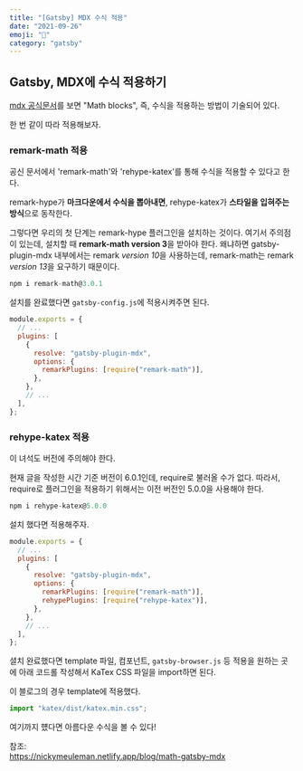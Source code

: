 ```yaml
---
title: "[Gatsby] MDX 수식 적용"
date: "2021-09-26"
emoji: "📐"
category: "gatsby"
---
```

## Gatsby, MDX에 수식 적용하기
[mdx 공식문서](https://mdxjs.com/guides/math-blocks/)를 보면 "Math blocks", 즉, 수식을 적용하는 방법이 기술되어 있다.

한 번 같이 따라 적용해보자.

### remark-math 적용
공신 문서에서 'remark-math'와 'rehype-katex'를 통해 수식을 적용할 수 있다고 한다.

remark-hype가 **마크다운에서 수식을 뽑아내면**, rehype-katex가 **스타일을 입혀주는 방식**으로 동작한다.

그렇다면 우리의 첫 단계는 remark-hype 플러그인을 설치하는 것이다. 여기서 주의점이 있는데, 설치할 때 **remark-math version 3**을 받아야 한다.
왜냐하면 gatsby-plugin-mdx 내부에서는 remark *version 10*을 사용하는데, remark-math는 remark *version 13*을 요구하기 때문이다.
```js
npm i remark-math@3.0.1
```
설치를 완료했다면 `gatsby-config.js`에 적용시켜주면 된다.
```js
module.exports = {
  // ...
  plugins: [
    {
      resolve: "gatsby-plugin-mdx",
      options: {
        remarkPlugins: [require("remark-math")],
      },
    },
    // ...
  ],
};
```
### rehype-katex 적용
이 녀석도 버전에 주의해야 한다. 

현재 글을 작성한 시간 기준 버전이 6.0.1인데, require로 불러올 수가 없다. 따라서, require로 플러그인을 적용하기 위해서는 이전 버전인 5.0.0을 사용해야 한다.
```js
npm i rehype-katex@5.0.0
```
설치 했다면 적용해주자.
```js
module.exports = {
  // ...
  plugins: [
    {
      resolve: "gatsby-plugin-mdx",
      options: {
        remarkPlugins: [require("remark-math")],
        rehypePlugins: [require("rehype-katex")],
      },
    },
    // ...
  ],
};
```
셜치 완료했다면 template 파일, 컴포넌트, `gatsby-browser.js` 등 적용을 원하는 곳에 아래 코드롤 작성해서 KaTex CSS 파일을 import하면 된다.

이 블로그의 경우 template에 적용했다.
```js
import "katex/dist/katex.min.css";
```

여기까지 헀다면 아름다운 수식을 볼 수 있다!

참조:  
<https://nickymeuleman.netlify.app/blog/math-gatsby-mdx>